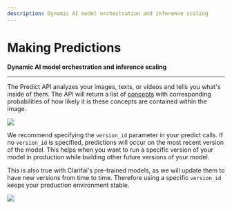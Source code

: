 ```yaml
---
description: Dynamic AI model orchestration and inference scaling
---
```


# Making Predictions

**Dynamic AI model orchestration and inference scaling**
<hr />

The Predict API analyzes your images, texts, or videos and tells you what's inside of them. The API will return a list of [concepts](https://docs.clarifai.com/clarifai-basics/glossary#concept) with corresponding probabilities of how likely it is these concepts are contained within the image.

![](/img/armada.svg)


We recommend specifying the `version_id` parameter in your predict calls. If no `version_id` is specified, predictions will occur on the most recent version of the model. This helps when you want to run a specific version of your model in production while building other future versions of your model. 

This is also true with Clarifai's pre-trained models, as we will update them to have new versions from time to time. Therefore using a specific `version_id` keeps your production environment stable.


![](/img/predict.jpg)

